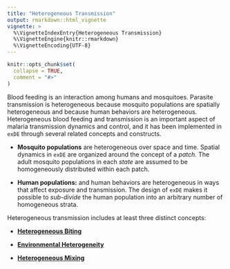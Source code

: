```yaml
---
title: "Heterogeneous Transmission"
output: rmarkdown::html_vignette
vignette: >
  %\VignetteIndexEntry{Heterogeneous Transmission}
  %\VignetteEngine{knitr::rmarkdown}
  %\VignetteEncoding{UTF-8}
---
```


```r
knitr::opts_chunk$set(
  collapse = TRUE,
  comment = "#>"
)
```

Blood feeding is an interaction among humans and mosquitoes. Parasite transmission is heterogeneous because mosquito populations are spatially heterogeneous and because human behaviors are heterogeneous. Heterogeneous blood feeding and transmission is an important aspect of malaria transmission dynamics and control, and it has been implemented in `exDE` through several related concepts and constructs. 

+ **Mosquito populations** are heterogeneous over space and time. Spatial dynamics in `exDE` are organized around the concept of a *patch.* The adult mosquito populations in each *state* are assumed to be homogeneously distributed within each patch.

+ **Human populations:** and human behaviors are heterogeneous in ways that affect exposure and transmission. The design of `exDE` makes it possible to *sub-divide* the human population into an arbitrary number of homogeneous strata. 

Heterogeneous transmission includes at least three distinct concepts:

+ **[Heterogeneous Biting](heterogeneous_biting.html)**

+ **[Environmental Heterogeneity](environmental_heterogeneity.html)**

+ **[Heterogeneous Mixing](heterogeneous_mixing.html)**



